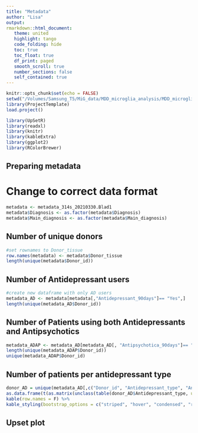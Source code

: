 ```yaml
---
title: "Metadata"
author: "Lisa"
output:
rmarkdown::html_document:
   theme: united
   highlight: tango
   code_folding: hide
   toc: true
   toc_float: true
   df_print: paged
   smooth_scroll: true
   number_sections: false
   self_contained: true
---
```


```r
knitr::opts_chunk$set(echo = FALSE)
setwd("/Volumes/Samsung_T5/MiG_data/MDD_microglia_analysis/MDD_microglia_analysis/AD_analyses")
library(ProjectTemplate)
load.project()
```

```r
library(UpSetR)
library(readxl)
library(knitr)
library(kableExtra)
library(ggplot2)
library(RColorBrewer)
```

## Preparing metadata 
# Change to correct data format

```r
metadata <- metadata_314s_20210330.Blad1
metadata$Diagnosis <- as.factor(metadata$Diagnosis)
metadata$Main_diagnosis <- as.factor(metadata$Main_diagnosis)
```

## Number of unique donors

```r
#set rownames to Donor_tissue
row.names(metadata) <- metadata$Donor_tissue
length(unique(metadata$Donor_id)) 
```

## Number of Antidepressant users 

```r
#create new dataframe with only AD users
metadata_AD <- metadata[metadata[,"Antidepressant_90days"]== "Yes",] 
length(unique(metadata_AD$Donor_id))

```
## Number of Patients using both Antidepressants and Antipsychotics 
```r
metadata_ADAP <- metadata_AD[metadata_AD[, "Antipsychotica_90days"]== "Yes",]
length(unique(metadata_ADAP$Donor_id))
unique(metadata_ADAP$Donor_id)
```
## Number of patients per antidepressant type 
```r
donor_AD = unique(metadata_AD[,c("Donor_id", "Antidepressant_type", "Antidepressant_type2")])
as.data.frame(t(as.matrix(unclass(table(donor_AD$Antidepressant_type, useNA = "ifany")  )))) %>%
kable(row.names = F) %>%
kable_styling(bootstrap_options = c("striped", "hover", "condensed", "responsive"))

```

## Upset plot 

